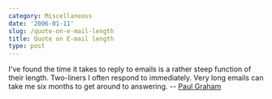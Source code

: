 ```yaml
---
category: Miscellaneous
date: '2006-01-11'
slug: /quote-on-e-mail-length
title: Quote on E-mail length
type: post
---
```



I've found the time it takes to reply to emails is a rather steep
function of their length. Two-liners I often respond to
immediately. Very long emails can take me six months to get around
to answering. -- [Paul Graham](http://paulgraham.com/)